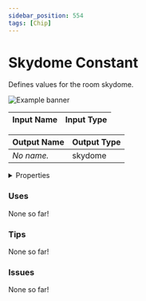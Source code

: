 ```yaml
---
sidebar_position: 554
tags: [Chip]
---
```


# Skydome Constant

Defines values for the room skydome.



![Example banner](./assets/bff88a1e-4888-4e03-a1f4-804864a2f177.svg)

| Input Name | Input Type |
|-----------|-----------|

| Output Name | Output Type |
|-----------|-----------|
| *No name.* | skydome |


<details>
  <summary>Properties</summary>
  <div>
    <div>
    <table>
      <thead>
        <tr>
          <th>Is beta required?</th>
          <th>❌</th>
        </tr>
        <tr>
          <th>Is this chip a trolling risk?</th>
          <th>❌</th>
        </tr>
        <tr>
          <th>Chip UUPD</th>
          <th>._uuid</th>
        </tr>
      </thead>
    </table>
    </div>
  </div>
</details>

### Uses

None so far!

### Tips

None so far!

### Issues

None so far!
